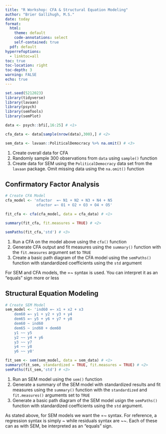 ```yaml
---
title: "R Workshop: CFA & Structural Equation Modeling"
author: "Brier Gallihugh, M.S."
date: today
format:
  html:
    theme: default
    code-annotations: select
    self-contained: true
  pdf: default
hyperrefoptions:
  - linktoc=all
toc: true
toc-location: right
toc-depth: 3
warning: FALSE
echo: true
---
```


```r
set.seed(5212023)
library(tidyverse)
library(lavaan)
library(psych)
library(semTools)
library(semPlot)

data <- psych::bfi[,16:25] # <1>

cfa_data <- data[sample(nrow(data),300),] # <2>

sem_data <- lavaan::PoliticalDemocracy %>% na.omit() # <3>
```
1. Create overall data for CFA
2. Randomly sample 300 observations from `data` using `sample()` function
3. Create data for SEM using the `PoliticalDemocracy` data set from the `lavaan` package. Omit missing data using the `na.omit()` function

## Confirmatory Factor Analysis

```r
# Create CFA Model
cfa_model <- 'nfactor  =~ N1 + N2 + N3 + N4 + N5
              ofactor =~ O1 + O2 + O3 + O4 + O5'

fit_cfa <- cfa(cfa_model, data = cfa_data) # <1>

summary(fit_cfa, fit.measures = TRUE) # <2>

semPaths(fit_cfa,'std') # <3>
```
1. Run a CFA on the model above using the `cfa()` function
2. Generate CFA output and fit measures using the `summary()` function with the `fit.measures` argument set to `TRUE`
3. Create a basic path diagram of the CFA model using the `semPaths()` function with standardized coefficients using the `std` argument

:::{.callout-tip}
For SEM and CFA models, the =~ syntax is used. You can interpret it as an "equals" sign more or less
:::

## Structural Equation Modeling

```r
# Create SEM Model
sem_model <- 'ind60 =~ x1 + x2 + x3
    dem60 =~ y1 + y2 + y3 + y4
    dem65 =~ y5 + y6 + y7 + y8
    dem60 ~ ind60
    dem65 ~ ind60 + dem60
    y1 ~~ y5
    y2 ~~ y4 + y6
    y3 ~~ y7
    y4 ~~ y8
    y6 ~~ y8'

fit_sem <- sem(sem_model, data = sem_data) # <1>
summary(fit_sem, standardized = TRUE, fit.measures = TRUE) # <2>
semPaths(fit_sem,'std') # <3>
```
1. Run an SEM model using the `sem()` function
2. Generate a summary of the SEM model with standardized results and fit measures using the `summary()` function with the `standardized` and `fit.measures()` arguments set to `TRUE`
3. Generate a basic path diagram of the SEM model usign the `semPaths()` function with standardized coefficients using the `std` argument.

:::{.callout-tip}
As stated above, for SEM models we want the =~ syntax. For reference, a regression syntax is simply ~ while residuals syntax are ~~. Each of these can as with SEM, be interpreted as an "equals" sign.
:::